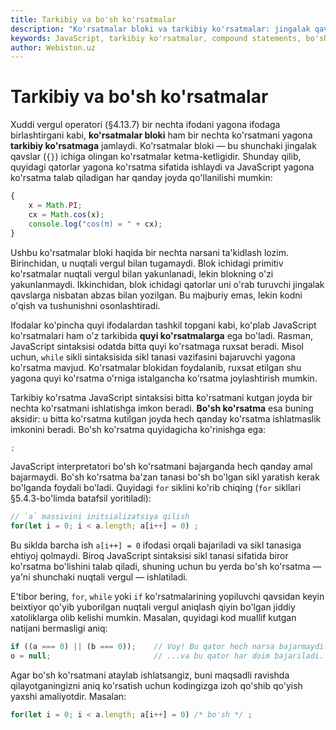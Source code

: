```yaml
---
title: Tarkibiy va bo'sh ko'rsatmalar
description: "Ko'rsatmalar bloki va tarkibiy ko'rsatmalar: jingalak qavslar, quyi ko'rsatmalar, bo'sh ko'rsatmalar va ularning qo'llanilishi."
keywords: JavaScript, tarkibiy ko'rsatmalar, compound statements, bo'sh ko'rsatmalar, empty statements, ko'rsatmalar bloki, statement blocks, jingalak qavslar, curly braces, quyi ko'rsatmalar, substatements, blok, block, kod bloki, code block
author: Webiston.uz
---
```


# Tarkibiy va bo'sh ko'rsatmalar

Xuddi vergul operatori (§4.13.7) bir nechta ifodani yagona ifodaga birlashtirgani kabi, **ko'rsatmalar bloki** ham bir nechta ko'rsatmani yagona **tarkibiy ko'rsatmaga** jamlaydi. Ko'rsatmalar bloki — bu shunchaki jingalak qavslar (`{}`) ichiga olingan ko'rsatmalar ketma-ketligidir. Shunday qilib, quyidagi qatorlar yagona ko'rsatma sifatida ishlaydi va JavaScript yagona ko'rsatma talab qiladigan har qanday joyda qo'llanilishi mumkin:

``` js
{
    x = Math.PI;
    cx = Math.cos(x);
    console.log("cos(π) = " + cx);
}
```

Ushbu ko'rsatmalar bloki haqida bir nechta narsani ta'kidlash lozim. Birinchidan, u nuqtali vergul bilan tugamaydi. Blok ichidagi primitiv ko'rsatmalar nuqtali vergul bilan yakunlanadi, lekin blokning o'zi yakunlanmaydi. Ikkinchidan, blok ichidagi qatorlar uni o'rab turuvchi jingalak qavslarga nisbatan abzas bilan yozilgan. Bu majburiy emas, lekin kodni o'qish va tushunishni osonlashtiradi.

Ifodalar ko'pincha quyi ifodalardan tashkil topgani kabi, ko'plab JavaScript ko'rsatmalari ham o'z tarkibida **quyi ko'rsatmalarga** ega bo'ladi. Rasman, JavaScript sintaksisi odatda bitta quyi ko'rsatmaga ruxsat beradi. Misol uchun, `while` sikli sintaksisida sikl tanasi vazifasini bajaruvchi yagona ko'rsatma mavjud. Ko'rsatmalar blokidan foydalanib, ruxsat etilgan shu yagona quyi ko'rsatma o'rniga istalgancha ko'rsatma joylashtirish mumkin.

Tarkibiy ko'rsatma JavaScript sintaksisi bitta ko'rsatmani kutgan joyda bir nechta ko'rsatmani ishlatishga imkon beradi. **Bo'sh ko'rsatma** esa buning aksidir: u bitta ko'rsatma kutilgan joyda hech qanday ko'rsatma ishlatmaslik imkonini beradi. Bo'sh ko'rsatma quyidagicha ko'rinishga ega:

``` js
;
```

JavaScript interpretatori bo'sh ko'rsatmani bajarganda hech qanday amal bajarmaydi. Bo'sh ko'rsatma ba'zan tanasi bo'sh bo'lgan sikl yaratish kerak bo'lganda foydali bo'ladi. Quyidagi `for` siklini ko'rib chiqing (`for` sikllari §5.4.3-bo'limda batafsil yoritiladi):

``` js
// `a` massivini initsializatsiya qilish
for(let i = 0; i < a.length; a[i++] = 0) ;
```

Bu siklda barcha ish `a[i++] = 0` ifodasi orqali bajariladi va sikl tanasiga ehtiyoj qolmaydi. Biroq JavaScript sintaksisi sikl tanasi sifatida biror ko'rsatma bo'lishini talab qiladi, shuning uchun bu yerda bo'sh ko'rsatma — ya'ni shunchaki nuqtali vergul — ishlatiladi.

E'tibor bering, `for`, `while` yoki `if` ko'rsatmalarining yopiluvchi qavsidan keyin beixtiyor qo'yib yuborilgan nuqtali vergul aniqlash qiyin bo'lgan jiddiy xatoliklarga olib kelishi mumkin. Masalan, quyidagi kod muallif kutgan natijani bermasligi aniq:

``` js
if ((a === 0) || (b === 0));    // Voy! Bu qator hech narsa bajarmaydi...
o = null;                       // ...va bu qator har doim bajariladi.
```

Agar bo'sh ko'rsatmani ataylab ishlatsangiz, buni maqsadli ravishda qilayotganingizni aniq ko'rsatish uchun kodingizga izoh qo'shib qo'yish yaxshi amaliyotdir. Masalan:

``` js
for(let i = 0; i < a.length; a[i++] = 0) /* bo'sh */ ;
```